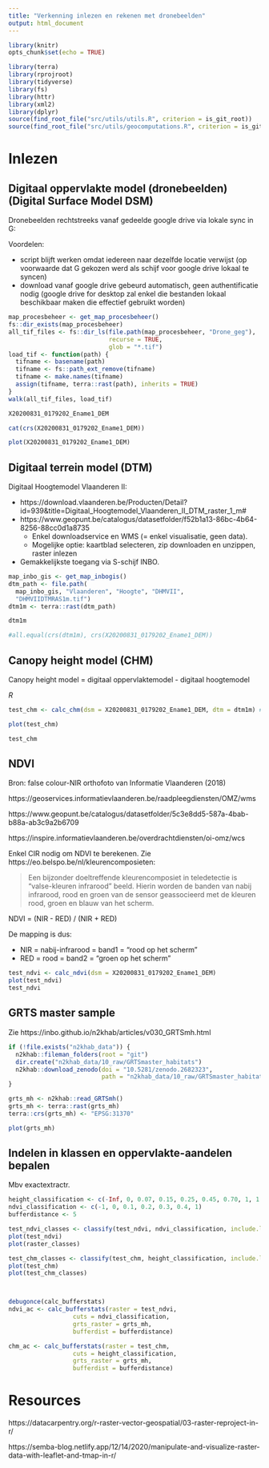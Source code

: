 ```yaml
---
title: "Verkenning inlezen en rekenen met dronebeelden"
output: html_document
---
```


```r
library(knitr)
opts_chunk$set(echo = TRUE)

library(terra)
library(rprojroot)
library(tidyverse)
library(fs)
library(httr)
library(xml2)
library(dplyr)
source(find_root_file("src/utils/utils.R", criterion = is_git_root))
source(find_root_file("src/utils/geocomputations.R", criterion = is_git_root))
```



# Inlezen 

## Digitaal oppervlakte model (dronebeelden) (Digital Surface Model DSM)


Dronebeelden rechtstreeks vanaf gedeelde google drive via lokale sync in G:\


Voordelen:

- script blijft werken omdat iedereen naar dezelfde locatie verwijst (op voorwaarde dat G gekozen werd als schijf voor google drive lokaal te syncen)
- download vanaf google drive gebeurd automatisch, geen authentificatie nodig (google drive for desktop zal enkel die bestanden lokaal beschikbaar maken die effectief gebruikt worden)


```r
map_procesbeheer <- get_map_procesbeheer()
fs::dir_exists(map_procesbeheer)
all_tif_files <- fs::dir_ls(file.path(map_procesbeheer, "Drone_geg"), 
                            recurse = TRUE, 
                            glob = "*.tif")
load_tif <- function(path) {
  tifname <- basename(path)
  tifname <- fs::path_ext_remove(tifname)
  tifname <- make.names(tifname)
  assign(tifname, terra::rast(path), inherits = TRUE)
}
walk(all_tif_files, load_tif)
```

```r
X20200831_0179202_Ename1_DEM

cat(crs(X20200831_0179202_Ename1_DEM))
```


```r
plot(X20200831_0179202_Ename1_DEM)
```




## Digitaal terrein model (DTM)

Digitaal Hoogtemodel Vlaanderen II:

- https://download.vlaanderen.be/Producten/Detail?id=939&title=Digitaal_Hoogtemodel_Vlaanderen_II_DTM_raster_1_m#
- https://www.geopunt.be/catalogus/datasetfolder/f52b1a13-86bc-4b64-8256-88cc0d1a8735
    - Enkel downloadservice en WMS (= enkel visualisatie, geen data). 
    - Mogelijke optie: kaartblad selecteren, zip downloaden en unzippen, raster inlezen
- Gemakkelijkste toegang via S-schijf INBO.



```r
map_inbo_gis <- get_map_inbogis()
dtm_path <- file.path(
  map_inbo_gis, "Vlaanderen", "Hoogte", "DHMVII", 
  "DHMVIIDTMRAS1m.tif")
dtm1m <- terra::rast(dtm_path)

dtm1m

#all.equal(crs(dtm1m), crs(X20200831_0179202_Ename1_DEM))

```



## Canopy height model (CHM)

Canopy height model = digitaal oppervlaktemodel - digitaal hoogtemodel

*R*


```r
test_chm <- calc_chm(dsm = X20200831_0179202_Ename1_DEM, dtm = dtm1m) #enkele minuten

plot(test_chm)

test_chm
```


## NDVI 

Bron: false colour-NIR orthofoto van Informatie Vlaanderen (2018)

https://geoservices.informatievlaanderen.be/raadpleegdiensten/OMZ/wms

https://www.geopunt.be/catalogus/datasetfolder/5c3e8dd5-587a-4bab-b88a-ab3c9a2b6709

https://inspire.informatievlaanderen.be/overdrachtdiensten/oi-omz/wcs

Enkel CIR nodig om NDVI te berekenen. 
Zie https://eo.belspo.be/nl/kleurencomposieten:

> Een bijzonder doeltreffende kleurencomposiet in teledetectie is "valse-kleuren infrarood" beeld. Hierin worden de banden van nabij infrarood, rood en groen van de sensor geassocieerd met de kleuren rood, groen en blauw van het scherm. 

NDVI = (NIR - RED) / (NIR + RED)

De mapping is dus:

- NIR = nabij-infrarood = band1 = "rood op het scherm"
- RED = rood = band2 = "groen op het scherm"

```r
test_ndvi <- calc_ndvi(dsm = X20200831_0179202_Ename1_DEM)
plot(test_ndvi)
test_ndvi
```



## GRTS master sample

Zie https://inbo.github.io/n2khab/articles/v030_GRTSmh.html


```r
if (!file.exists("n2khab_data")) {
  n2khab::fileman_folders(root = "git")
  dir.create("n2khab_data/10_raw/GRTSmaster_habitats")
  n2khab::download_zenodo(doi = "10.5281/zenodo.2682323",
                          path = "n2khab_data/10_raw/GRTSmaster_habitats")
}

grts_mh <- n2khab::read_GRTSmh()
grts_mh <- terra::rast(grts_mh)
terra::crs(grts_mh) <- "EPSG:31370"
```

```r
plot(grts_mh)
```

## Indelen in klassen en oppervlakte-aandelen bepalen 

Mbv exactextractr.



```r
height_classification <- c(-Inf, 0, 0.07, 0.15, 0.25, 0.45, 0.70, 1, 1.5, 2, 2.75, 4, 8, +Inf)
ndvi_classification <- c(-1, 0, 0.1, 0.2, 0.3, 0.4, 1)
bufferdistance <- 5

test_ndvi_classes <- classify(test_ndvi, ndvi_classification, include.lowest = TRUE)
plot(test_ndvi)
plot(raster_classes)

test_chm_classes <- classify(test_chm, height_classification, include.lowest = TRUE)
plot(test_chm)
plot(test_chm_classes)



debugonce(calc_bufferstats)
ndvi_ac <- calc_bufferstats(raster = test_ndvi, 
                  cuts = ndvi_classification,
                  grts_raster = grts_mh,
                  bufferdist = bufferdistance)

chm_ac <- calc_bufferstats(raster = test_chm, 
                  cuts = height_classification,
                  grts_raster = grts_mh,
                  bufferdist = bufferdistance)

```


# Resources

https://datacarpentry.org/r-raster-vector-geospatial/03-raster-reproject-in-r/

https://semba-blog.netlify.app/12/14/2020/manipulate-and-visualize-raster-data-with-leaflet-and-tmap-in-r/
